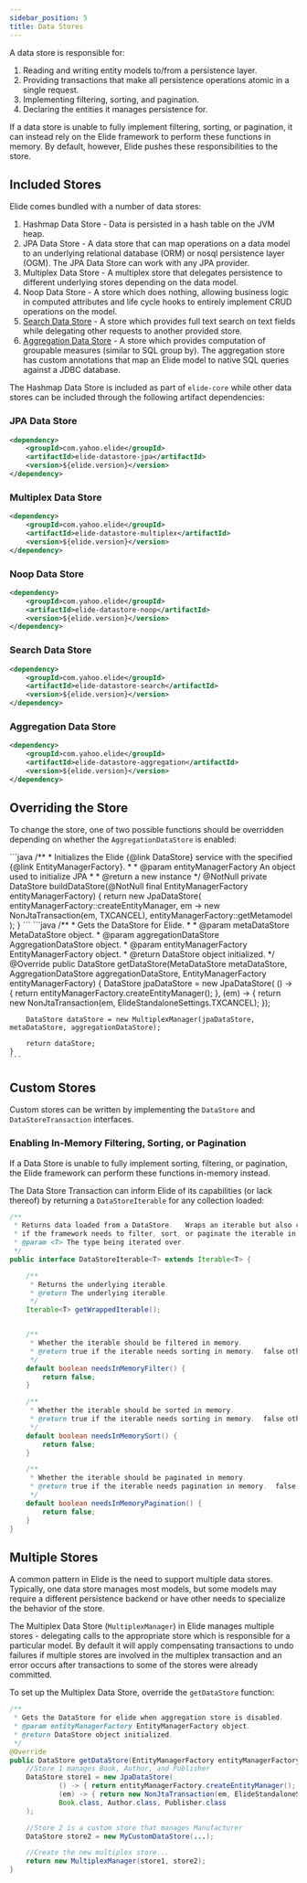 ```yaml
---
sidebar_position: 5
title: Data Stores
---
```



A data store is responsible for:

1. Reading and writing entity models to/from a persistence layer.
2. Providing transactions that make all persistence operations atomic in a single request.
3. Implementing filtering, sorting, and pagination.
4. Declaring the entities it manages persistence for.

If a data store is unable to fully implement filtering, sorting, or pagination, it can instead rely on the Elide
framework to perform these functions in memory.  By default, however, Elide pushes these responsibilities to the store.

Included Stores
---------------

Elide comes bundled with a number of data stores:

1. Hashmap Data Store - Data is persisted in a hash table on the JVM heap.
2. JPA Data Store - A data store that can map operations on a data model to an underlying relational database (ORM) or
   nosql persistence layer (OGM). The JPA Data Store can work with any JPA provider.
3. Multiplex Data Store - A multiplex store that delegates persistence to different underlying stores depending on the
   data model.
4. Noop Data Store - A store which does nothing, allowing business logic in computed attributes and life cycle hooks to
   entirely implement CRUD operations on the model.
5. [Search Data Store](https://github.com/yahoo/elide/tree/master/elide-datastore/elide-datastore-search) - A store
   which provides full text search on text fields while delegating other requests to another provided store.
6. [Aggregation Data Store](analytics) - A store which provides computation of groupable measures (similar to SQL group
   by). The aggregation store has custom annotations that map an Elide model to native SQL queries against a JDBC
   database.

The Hashmap Data Store is included as part of `elide-core` while other data stores can be included through the
following artifact dependencies:

### JPA Data Store

```xml
<dependency>
    <groupId>com.yahoo.elide</groupId>
    <artifactId>elide-datastore-jpa</artifactId>
    <version>${elide.version}</version>
</dependency>
```

### Multiplex Data Store

```xml
<dependency>
    <groupId>com.yahoo.elide</groupId>
    <artifactId>elide-datastore-multiplex</artifactId>
    <version>${elide.version}</version>
</dependency>
```

### Noop Data Store

```xml
<dependency>
    <groupId>com.yahoo.elide</groupId>
    <artifactId>elide-datastore-noop</artifactId>
    <version>${elide.version}</version>
</dependency>
```

### Search Data Store

```xml
<dependency>
    <groupId>com.yahoo.elide</groupId>
    <artifactId>elide-datastore-search</artifactId>
    <version>${elide.version}</version>
</dependency>
```

### Aggregation Data Store

```xml
<dependency>
    <groupId>com.yahoo.elide</groupId>
    <artifactId>elide-datastore-aggregation</artifactId>
    <version>${elide.version}</version>
</dependency>
```

Overriding the Store
--------------------

To change the store, one of two possible functions should be overridden depending on whether the `AggregationDataStore`
is enabled:

<Tabs>
  <TabItem value="AggregationDataStore-disabled" label="AggregationDataStore disabled" default>
    ```java
    /**
     * Initializes the Elide {@link DataStore} service with the specified {@link EntityManagerFactory}.
     *
     * @param entityManagerFactory  An object used to initialize JPA
     *
     * @return a new instance
     */
    @NotNull
    private DataStore buildDataStore(@NotNull final EntityManagerFactory entityManagerFactory) {
        return new JpaDataStore(
                entityManagerFactory::createEntityManager,
                em -> new NonJtaTransaction(em, TXCANCEL),
                entityManagerFactory::getMetamodel
        );
    }
    ```
  </TabItem>
  <TabItem value="AggregationDataStore-enabled" label="AggregationDataStore enabled">
    ```java
    /**
     * Gets the DataStore for Elide.
     *
     * @param metaDataStore MetaDataStore object.
     * @param aggregationDataStore AggregationDataStore object.
     * @param entityManagerFactory EntityManagerFactory object.
     * @return DataStore object initialized.
     */
    @Override
    public DataStore getDataStore(MetaDataStore metaDataStore, AggregationDataStore aggregationDataStore,
            EntityManagerFactory entityManagerFactory) {
        DataStore jpaDataStore = new JpaDataStore(
                () -> { return entityManagerFactory.createEntityManager(); },
                (em) -> { return new NonJtaTransaction(em, ElideStandaloneSettings.TXCANCEL); });

        DataStore dataStore = new MultiplexManager(jpaDataStore, metaDataStore, aggregationDataStore);

        return dataStore;
    }
    ```
  </TabItem>
</Tabs>

Custom Stores
-------------

Custom stores can be written by implementing the `DataStore` and `DataStoreTransaction` interfaces.

### Enabling In-Memory Filtering, Sorting, or Pagination

If a Data Store is unable to fully implement sorting, filtering, or pagination, the Elide framework can perform
these functions in-memory instead.

The Data Store Transaction can inform Elide of its capabilities (or lack thereof) by returning a `DataStoreIterable` for
any collection loaded:

```java
/**
 * Returns data loaded from a DataStore.   Wraps an iterable but also communicates to Elide
 * if the framework needs to filter, sort, or paginate the iterable in memory before returning to the client.
 * @param <T> The type being iterated over.
 */
public interface DataStoreIterable<T> extends Iterable<T> {

    /**
     * Returns the underlying iterable.
     * @return The underlying iterable.
     */
    Iterable<T> getWrappedIterable();


    /**
     * Whether the iterable should be filtered in memory.
     * @return true if the iterable needs sorting in memory.  false otherwise.
     */
    default boolean needsInMemoryFilter() {
        return false;
    }

    /**
     * Whether the iterable should be sorted in memory.
     * @return true if the iterable needs sorting in memory.  false otherwise.
     */
    default boolean needsInMemorySort() {
        return false;
    }

    /**
     * Whether the iterable should be paginated in memory.
     * @return true if the iterable needs pagination in memory.  false otherwise.
     */
    default boolean needsInMemoryPagination() {
        return false;
    }
}

```

Multiple Stores
---------------

A common pattern in Elide is the need to support multiple data stores. Typically, one data store manages most models,
but some models may require a different persistence backend or have other needs to specialize the behavior of the store.

The Multiplex Data Store (`MultiplexManager`) in Elide manages multiple stores - delegating calls to the appropriate
store which is responsible for a particular model. By default it will apply compensating transactions to undo failures
if multiple stores are involved in the multiplex transaction and an error occurs after transactions to some of the
stores were already committed.

To set up the Multiplex Data Store, override the `getDataStore` function:

```java
/**
 * Gets the DataStore for elide when aggregation store is disabled.
 * @param entityManagerFactory EntityManagerFactory object.
 * @return DataStore object initialized.
 */
@Override
public DataStore getDataStore(EntityManagerFactory entityManagerFactory) {
    //Store 1 manages Book, Author, and Publisher
    DataStore store1 = new JpaDataStore(
            () -> { return entityManagerFactory.createEntityManager(); },
            (em) -> { return new NonJtaTransaction(em, ElideStandaloneSettings.TXCANCEL); },
            Book.class, Author.class, Publisher.class
    );

    //Store 2 is a custom store that manages Manufacturer
    DataStore store2 = new MyCustomDataStore(...);

    //Create the new multiplex store...
    return new MultiplexManager(store1, store2);
}
```
